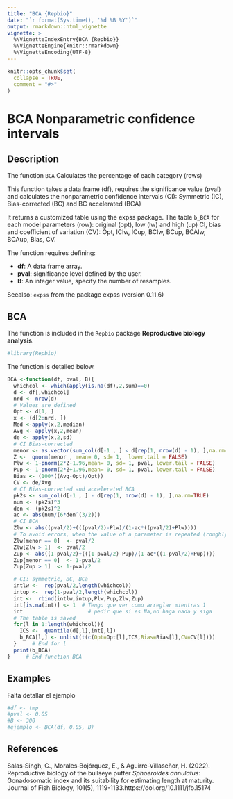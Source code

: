 ```yaml
---
title: "BCA {Repbio}"
date: "`r format(Sys.time(), '%d %B %Y')`"
output: rmarkdown::html_vignette
vignette: >
  %\VignetteIndexEntry{BCA {Repbio}}
  %\VignetteEngine{knitr::rmarkdown}
  %\VignetteEncoding{UTF-8}
---
```


```r
knitr::opts_chunk$set(
  collapse = TRUE,
  comment = "#>"
)
```

# BCA Nonparametric confidence intervals

## Description

The function `BCA` Calculates the percentage of each category (rows) 


This function takes a data frame (df), requires the significance
value (pval) and calculates the nonparametric confidence
intervals (CI): Symmetric (IC), Bias-corrected (BC) and BC accelerated (BCA)

It returns a customized table using the expss package. The table
`b_BCA` for each model parameters (row): original (opt), low (lw) 
and high (up) CI, bias and coefficient of variation (CV): Opt, IClw,
ICup, BClw, BCup, BCAlw, BCAup, Bias, CV.


The function requires defining:


 * **df**: A data frame array.  
 * **pval**: significance level defined by the user.
 * **B**: An integer value, specify the number of resamples.


Seealso: `expss` from the package expss (version 0.11.6)


## BCA

The function is included in the `Repbio` package **Reproductive biology analysis**.


```r
#library(Repbio)
```


The function is detailed below.

```r
BCA <-function(df, pval, B){
  whichcol <- which(apply(is.na(df),2,sum)==0)
  d <- df[,whichcol]
  nrd <- nrow(d)
  # Values are defined
  Opt <- d[1, ]
  x <- (d[2:nrd, ])
  Med <-apply(x,2,median)
  Avg <- apply(x,2,mean)
  de <- apply(x,2,sd)
  # CI Bias-corrected
  menor <- as.vector(sum_col(d[-1 , ] < d[rep(1, nrow(d) - 1), ],na.rm=TRUE)/B )
  Z <-  qnorm(menor , mean= 0, sd= 1,  lower.tail = FALSE)
  Plw <- 1-pnorm(2*Z-1.96,mean= 0, sd= 1, pval, lower.tail = FALSE)
  Pup <- 1-pnorm(2*Z+1.96,mean= 0, sd= 1, pval, lower.tail = FALSE)
  Bias <- (100*((Avg-Opt)/Opt))
  CV <- de/Avg
  # CI Bias-corrected and accelerated BCA
  pk2s <- sum_col(d[-1 , ] - d[rep(1, nrow(d) - 1), ],na.rm=TRUE)
  num <- (pk2s)^3
  den <- (pk2s)^2
  ac <- abs(num/(6*den^(3/2)))
  # CI BCA
  Zlw <- abs((pval/2)+(((pval/2)-Plw)/(1-ac*((pval/2)+Plw))))
  # To avoid errors, when the value of a parameter is repeated (roughly)
  Zlw[menor == 0]  <- pval/2
  Zlw[Zlw > 1]  <- pval/2
  Zup <- abs((1-pval/2)+(((1-pval/2)-Pup)/(1-ac*((1-pval/2)+Pup))))
  Zup[menor == 0]  <- 1-pval/2
  Zup[Zup > 1]  <- 1-pval/2

  # CI: symmetric, BC, BCa
  intlw <-  rep(pval/2,length(whichcol))
  intup <-  rep(1-pval/2,length(whichcol))
  int <-  rbind(intlw,intup,Plw,Pup,Zlw,Zup)
  int[is.na(int)] <- 1  # Tengo que ver como arreglar mientras 1
  int                     # pedir que si es Na,no haga nada y siga
  # The table is saved
  for(l in 1:length(whichcol)){
    ICS <-  quantile(d[,l],int[,l])
    b_BCA[l,] <- unlist(t(c(Opt=Opt[l],ICS,Bias=Bias[l],CV=CV[l])))
  }     # End for l
  print(b_BCA)
}     # End function BCA
```


## Examples

Falta detallar el ejemplo

```r
#df <- tmp
#pval <- 0.05
#B <- 300
#ejemplo <- BCA(df, 0.05, B)
```


## References

Salas‐Singh, C., Morales‐Bojórquez, E., & Aguirre‐Villaseñor, H. (2022). Reproductive biology of the bullseye puffer *Sphoeroides annulatus*: Gonadosomatic index and its suitability for estimating length at maturity. Journal of Fish Biology, 101(5), 1119-1133.https://doi.org/10.1111/jfb.15174
